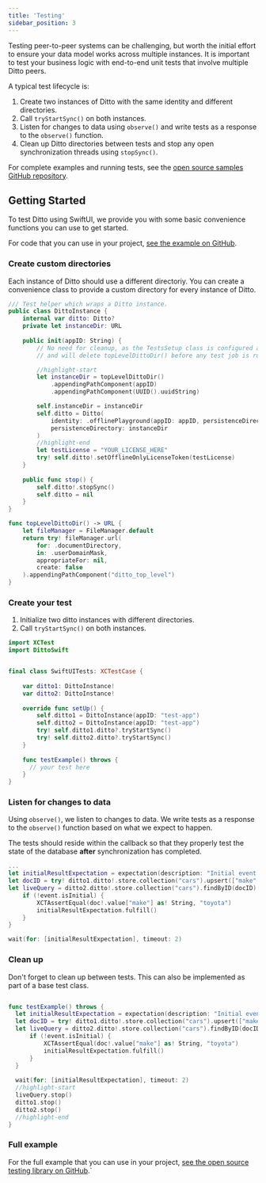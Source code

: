 ```yaml
---
title: 'Testing'
sidebar_position: 3
---
```


Testing peer-to-peer systems can be challenging, but worth the initial effort to
ensure your data model works across multiple instances. It is important to test
your business logic with end-to-end unit tests that involve multiple Ditto peers. 

A typical test lifecycle is:

1. Create two instances of Ditto with the same identity and different directories.
2. Call `tryStartSync()` on both instances.
3. Listen for changes to data using `observe()` and write tests as a response to the `observe()` function.
4. Clean up Ditto directories between tests and stop any open synchronization
threads using `stopSync()`.

For complete examples and running tests, see the [open source samples GitHub repository](https://github.com/getditto/samples/tree/master/testing/).

## Getting Started

To test Ditto using SwiftUI, we provide you with some basic convenience functions
you can use to get started.

For code that you can use in your project, [see the example on GitHub](https://github.com/getditto/samples/tree/master/testing/SwiftUI).


### Create custom directories 

Each instance of Ditto should use a different directoriy. You can create a
convenience class to provide a custom directory for every instance of Ditto.

```swift
/// Test helper which wraps a Ditto instance.
public class DittoInstance {
    internal var ditto: Ditto?
    private let instanceDir: URL
    
    public init(appID: String) {
        // No need for cleanup, as the TestsSetup class is configured as NSPrincipalClass
        // and will delete topLevelDittoDir() before any test job is run

        //highlight-start
        let instanceDir = topLevelDittoDir()
            .appendingPathComponent(appID)
            .appendingPathComponent(UUID().uuidString)

        self.instanceDir = instanceDir
        self.ditto = Ditto(
            identity: .offlinePlayground(appID: appID, persistenceDirectory: instanceDir),
            persistenceDirectory: instanceDir
        )
        //highlight-end
        let testLicense = "YOUR_LICENSE_HERE"
        try! self.ditto!.setOfflineOnlyLicenseToken(testLicense)
    }
    
    public func stop() {
        self.ditto!.stopSync()
        self.ditto = nil
    }
}

func topLevelDittoDir() -> URL {
    let fileManager = FileManager.default
    return try! fileManager.url(
        for: .documentDirectory,
        in: .userDomainMask,
        appropriateFor: nil,
        create: false
    ).appendingPathComponent("ditto_top_level")
}
```

### Create your test 

1. Initialize two ditto instances with different directories.
2. Call `tryStartSync()` on both instances.

```swift
import XCTest
import DittoSwift


final class SwiftUITests: XCTestCase {
   
    var ditto1: DittoInstance!
    var ditto2: DittoInstance!
    
    override func setUp() {
        self.ditto1 = DittoInstance(appID: "test-app")
        self.ditto2 = DittoInstance(appID: "test-app")
        try! self.ditto1.ditto?.tryStartSync()
        try! self.ditto2.ditto?.tryStartSync()
    }
    
    func testExample() throws {
      // your test here
    }
}
```


### Listen for changes to data 

Using `observe()`, we listen to changes to data. We write tests as a response to
the `observe()` function based on what we expect to happen.

The tests should reside within the callback so that they properly test the
state of the database **after** synchronization has completed. 

```swift
...
let initialResultExpectation = expectation(description: "Initial event received")
let docID = try! ditto1.ditto!.store.collection("cars").upsert(["make": "toyota", "color": "red"])
let liveQuery = ditto2.ditto!.store.collection("cars").findByID(docID).observe { doc, event in
    if (!event.isInitial) {
        XCTAssertEqual(doc!.value["make"] as! String, "toyota")
        initialResultExpectation.fulfill()
    }
}

wait(for: [initialResultExpectation], timeout: 2)
```

### Clean up

Don't forget to clean up between tests. This can also be implemented as part of
a base test class.

```swift

func testExample() throws {
  let initialResultExpectation = expectation(description: "Initial event received")
  let docID = try! ditto1.ditto!.store.collection("cars").upsert(["make": "toyota", "color": "red"])
  let liveQuery = ditto2.ditto!.store.collection("cars").findByID(docID).observe { doc, event in
      if (!event.isInitial) {
          XCTAssertEqual(doc!.value["make"] as! String, "toyota")
          initialResultExpectation.fulfill()
      }
  }
  
  wait(for: [initialResultExpectation], timeout: 2)
  //highlight-start
  liveQuery.stop()
  ditto1.stop()
  ditto2.stop()
  //highlight-end
}
```

### Full example

For the full example that you can use in your project, [see the open source testing library on GitHub](https://github.com/getditto/samples/tree/master/testing/android/app/src/androidTest/java/live/ditto/dittotesting).`